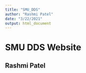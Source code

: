 ```yaml
---
title: "SMU_DDS"
author: "Rashmi Patel"
date: "3/22/2021"
output: html_document
---
```


# SMU DDS Website
## Rashmi Patel
